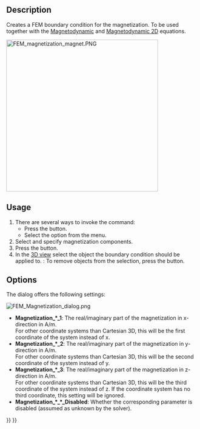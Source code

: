 <languages/>
<translate>

<!--T:1-->
{{Docnav
|[[FEM_ConstraintCurrentDensity|Constraint current density]]
|[[FEM_ElectricChargeDensity|Electric charge density]]
|[[FEM_Workbench|FEM]]
|IconL=FEM_ConstraintCurrentDensity.svg
|IconR=FEM_ConstraintElectricChargeDensity.svg
|IconC=Workbench_FEM.svg
}}

<!--T:2-->
{{GuiCommandContainer|
{{GuiCommand
|Name=FEM ConstraintMagnetization
|MenuLocation=Model → Electromagnetic boundary conditions → Magnetization boundary condition
|Workbenches=[[FEM_Workbench|FEM]]
|Version=0.21
|SeeAlso=[[FEM_EquationMagnetodynamic|Magnetodynamic equation]], [[FEM_EquationMagnetodynamic2D|Magnetodynamic 2D equation]]
}}
{{GuiCommandFemInfo
|Solvers=Elmer
}}
}}

==Description== <!--T:3-->

<!--T:4-->
Creates a FEM boundary condition for the magnetization. To be used together with the [[FEM_EquationMagnetodynamic|Magnetodynamic]] and [[FEM_EquationMagnetodynamic2D|Magnetodynamic 2D]] equations.

</translate>
[[Image:FEM_magnetization_magnet.PNG|400px]]
<translate>
{{Caption|Opposite magnetizations applied to the faces with highlighted edges representing horseshoe magnet poles in the 2D magnetostatics [[FEM_Examples|FEM Example]]}}

==Usage== <!--T:5-->

<!--T:6-->
# There are several ways to invoke the command:
#* Press the {{Button|[[Image:FEM_ConstraintMagnetization.svg|16px]] [[FEM_ConstraintMagnetization|Magnetization boundary condition]]}} button.
#* Select the {{MenuCommand|Model → Electromagnetic boundary conditions → [[Image:FEM_ConstraintMagnetization.svg|16px]] Magnetization boundary condition}} option from the menu.
# Select and specify magnetization components.
# Press the {{Button|Add}} button.
# In the [[3D_view|3D view]] select the object the boundary condition should be applied to. {{Version|1.1}}: To remove objects from the selection, press the {{Button|Remove}} button.

==Options== <!--T:7-->

<!--T:10-->
The dialog offers the following settings:

</translate>
[[Image:FEM_Magnetization_dialog.png]]
<translate>

<!--T:8-->
* '''Magnetization_*_1''': The real/imaginary part of the magnetization in x-direction in A/m.</br> For other coordinate systems than Cartesian 3D, this will be the first coordinate of the system instead of x.
* '''Magnetization_*_2''': The real/imaginary part of the magnetization in y-direction in A/m.</br> For other coordinate systems than Cartesian 3D, this will be the second coordinate of the system instead of y.
* '''Magnetization_*_3''': The real/imaginary part of the magnetization in z-direction in A/m.</br> For other coordinate systems than Cartesian 3D, this will be the third coordinate of the system instead of z. If the coordinate system has no third coordinate, this setting will be ignored.
* '''Magnetization_*_*_Disabled''': Whether the corresponding parameter is disabled (assumed as unknown by the solver). 


<!--T:9-->
{{Docnav
|[[FEM_ConstraintCurrentDensity|Constraint current density]]
|[[FEM_ElectricChargeDensity|Electric charge density]]
|[[FEM_Workbench|FEM]]
|IconL=FEM_ConstraintCurrentDensity.svg
|IconR=FEM_ConstraintElectricChargeDensity.svg
|IconC=Workbench_FEM.svg
}}

</translate>
{{FEM Tools navi{{#translation:}}}}
{{Userdocnavi{{#translation:}}}}